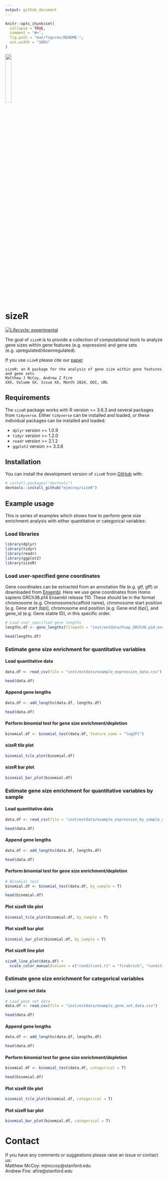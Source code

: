 ```yaml
---
output: github_document
---
```


<!-- README.md is generated from README.Rmd. Please edit that file -->

```r
knitr::opts_chunk$set(
  collapse = TRUE,
  comment = "#>",
  fig.path = "man/figures/README-",
  out.width = "100%"
)
```

<img src="man/figures/README-sizeR_logo.svg" width="20%" />

# sizeR

<!-- badges: start -->
[![Lifecycle: experimental](https://img.shields.io/badge/lifecycle-experimental-orange.svg)](https://lifecycle.r-lib.org/articles/stages.html#experimental)
<!-- badges: end -->

The goal of `sizeR` is to provide a collection of computational tools to analyze gene sizes within gene features (e.g. expression) and gene sets (e.g. upregulated/downregulated).

If you use `sizeR` please cite our [paper]()
```
sizeR: an R package for the analysis of gene size within gene features and gene sets
Matthew J McCoy, Andrew Z Fire
XXX, Volume XX, Issue XX, Month 2024, DOI, URL
```

## Requirements

The `sizeR` package works with R version >= 3.6.3 and several packages from `tidyverse`. Either `tidyverse` can be installed and loaded, or these individual packages can be installed and loaded:

* `dplyr` version >= 1.0.9
* `tidyr` version >= 1.2.0
* `readr` version >= 2.1.2
* `ggplot2` version >= 3.3.6

## Installation

You can install the development version of `sizeR` from [GitHub](https://github.com/) with:

``` r
# install.packages("devtools")
devtools::install_github("mjmccoy/sizeR")
```

## Example usage

This is series of examples which shows how to perform gene size enrichment analysis with either quantitative or categorical variables:

### Load libraries
```r
library(dplyr)
library(tidyr)
library(readr)
library(ggplot2)
library(sizeR)
```

### Load user-specified gene coordinates

Gene coordinates can be extracted from an annotation file (e.g. gtf, gff) or downloaded from [Ensembl](https://www.ensembl.org/biomart/martview). Here we use gene coordinates from Homo sapiens GRCh38.p14 Ensembl release 110. These should be in the format chromosome (e.g. Chromosome/scaffold name), chromosome start position [e.g. Gene start (bp)], chromosome end position [e.g. Gene end (bp)], and gene_id (e.g. Gene stable ID), in this specific order.

```r
# Load user_specified gene lengths
lengths.df <- gene_lengths(filepath = "inst/extdata/hsap_GRCh38.p14_ensembl_release_110_gene_lengths.txt")

head(lengths.df)
```

### Estimate gene size enrichment for quantitative variables
#### Load quantitative data
```r
data.df <- read_csv(file = "inst/extdata/example_expression_data.csv")

head(data.df)
```

#### Append gene lengths
```r
data.df <- add_lengths(data.df, lengths.df)

head(data.df)
```

#### Perform binomial test for gene size enrichment/depletion
```r
binomial.df <- binomial_test(data.df, feature_name = "log2FC")
```

#### sizeR tile plot
```r
binomial_tile_plot(binomial.df)
```

#### sizeR bar plot
```r
binomial_bar_plot(binomial.df)
```

### Estimate gene size enrichment for quantitative variables by sample
#### Load quantitative data
```r
data.df <- read_csv(file = "inst/extdata/example_expression_by_sample_data.csv")

head(data.df)
```

#### Append gene lengths
```r
data.df <- add_lengths(data.df, lengths.df)

head(data.df)
```

#### Perform binomial test for gene size enrichment/depletion
```r
# Binomial test
binomial.df <- binomial_test(data.df, by_sample = T)

head(binomial.df)
```

#### Plot sizeR tile plot
```r

binomial_tile_plot(binomial.df, by_sample = T)
```

#### Plot sizeR bar plot
```r
binomial_bar_plot(binomial.df, by_sample = T)
```

#### Plot sizeR line plot
```r
sizeR_line_plot(data.df) +
  scale_color_manual(values = c("condition1.r1" = "firebrick", "condition1.r2" = "firebrick", "condition2.r1" = "black", "condition2.r2" = "black"))
```

### Estimate gene size enrichment for categorical variables
#### Load gene set data
```r
# Load gene set data
data.df <- read_csv(file = "inst/extdata/example_gene_set_data.csv")

head(data.df)
```

#### Append gene lengths
```r
data.df <- add_lengths(data.df, lengths.df)

head(data.df)
```

#### Perform binomial test for gene size enrichment/depletion
```r
binomial.df <- binomial_test(data.df, categorical = T)

head(binomial.df)
```

#### Plot sizeR tile plot
```r
binomial_tile_plot(binomial.df, categorical = T)
```

#### Plot sizeR bar plot
```r
binomial_bar_plot(binomial.df, categorical = T)
```

# Contact
If you have any comments or suggestions please raise an issue or contact us:\
Matthew McCoy: mjmccoy@stanford.edu\
Andrew Fire: afire@stanford.edu
